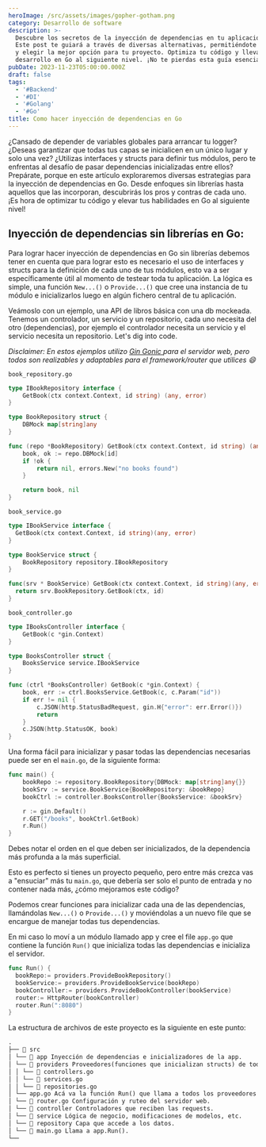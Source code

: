 ```yaml
---
heroImage: /src/assets/images/gopher-gotham.png
category: Desarrollo de software
description: >-
  Descubre los secretos de la inyección de dependencias en tu aplicación Go.
  Este post te guiará a través de diversas alternativas, permitiéndote comparar
  y elegir la mejor opción para tu proyecto. Optimiza tu código y lleva tu
  desarrollo en Go al siguiente nivel. ¡No te pierdas esta guía esencial!
pubDate: 2023-11-23T05:00:00.000Z
draft: false
tags:
  - '#Backend'
  - '#DI'
  - '#Golang'
  - '#Go'
title: Como hacer inyección de dependencias en Go
---
```


¿Cansado de depender de variables globales para arrancar tu logger? ¿Deseas garantizar que todas tus capas se inicialicen en un único lugar y solo una vez? ¿Utilizas interfaces y structs para definir tus módulos, pero te enfrentas al desafío de pasar dependencias inicializadas entre ellos? Prepárate, porque en este artículo exploraremos diversas estrategias para la inyección de dependencias en Go. Desde enfoques sin librerías hasta aquellos que las incorporan, descubrirás los pros y contras de cada uno. ¡Es hora de optimizar tu código y elevar tus habilidades en Go al siguiente nivel!

## Inyección de dependencias sin librerías en Go:

Para lograr hacer inyección de dependencias en Go sin librerías debemos tener en cuenta que para lograr esto es necesario el uso de interfaces y structs para la definición de cada uno de tus módulos, esto va a ser específicamente útil al momento de testear toda tu aplicación. La lógica es simple, una función `New...()` o `Provide...()` que cree una instancia de tu módulo e inicializarlos luego en algún fichero central de tu aplicación.

Veámoslo con un ejemplo, una API de libros básica con una db mockeada. Tenemos un controlador, un servicio y un repositorio, cada uno necesita del otro (dependencias), por ejemplo el controlador necesita un servicio y el servicio necesita un repositorio. Let's dig into code.

_Disclaimer: En estos ejemplos utilizo [Gin Gonic ](https://github.com/gin-gonic/gin 'Gin Gonic')para el servidor web, pero todos son realizables y adaptables para el framework/router que utilices 😄_

`book_repository.go`

```go
type IBookRepository interface {
	GetBook(ctx context.Context, id string) (any, error)
}

type BookRepository struct {
	DBMock map[string]any
}

func (repo *BookRepository) GetBook(ctx context.Context, id string) (any, error) {
	book, ok := repo.DBMock[id]
	if !ok {
		return nil, errors.New("no books found")
	}

	return book, nil
}

```

`book_service.go`

```go
type IBookService interface {
  GetBook(ctx context.Context, id string)(any, error)
}

type BookService struct {
	BookRepository repository.IBookRepository
}

func(srv * BookService) GetBook(ctx context.Context, id string)(any, error) {
  return srv.BookRepository.GetBook(ctx, id)
}
```

`book_controller.go`

```go
type IBooksController interface {
	GetBook(c *gin.Context)
}

type BooksController struct {
	BooksService service.IBookService
}

func (ctrl *BooksController) GetBook(c *gin.Context) {
	book, err := ctrl.BooksService.GetBook(c, c.Param("id"))
	if err != nil {
		c.JSON(http.StatusBadRequest, gin.H{"error": err.Error()})
		return
	}
	c.JSON(http.StatusOK, book)
}
```

Una forma fácil para inicializar y pasar todas las dependencias necesarias puede ser en el `main.go`, de la siguiente forma:

```go
func main() {
	bookRepo := repository.BookRepository{DBMock: map[string]any{}}
	bookSrv := service.BookService{BookRepository: &bookRepo}
	bookCtrl := controller.BooksController{BooksService: &bookSrv}

	r := gin.Default()
	r.GET("/books", bookCtrl.GetBook)
	r.Run()
}
```

Debes notar el orden en el que deben ser inicializados, de la dependencia más profunda a la más superficial.

Esto es perfecto si tienes un proyecto pequeño, pero entre más crezca vas a "ensuciar" más tu `main.go`, que debería ser solo el punto de entrada y no contener nada más, ¿cómo mejoramos este código?

Podemos crear funciones para inicializar cada una de las dependencias, llamándolas `New...()` o `Provide...()` y moviéndolas a un nuevo file que se encargue de manejar todas tus dependencias.

En mi caso lo moví a un módulo llamado app y cree el file `app.go` que contiene la función `Run()` que inicializa todas las dependencias e inicializa el servidor.

```go
func Run() {
  bookRepo:= providers.ProvideBookRepository()
  bookService:= providers.ProvideBookService(bookRepo)
  bookController:= providers.ProvideBookController(bookService)
  router:= HttpRouter(bookController)
  router.Run(":8080")
}

```

La estructura de archivos de este proyecto es la siguiente en este punto:

```markdown
.
├── 📁 src  
│ └── 📁 app Inyección de dependencias e inicializadores de la app.
│ └── 📁 providers Proveedores(funciones que inicializan structs) de todos los módulos.
│ │ └── 📄 controllers.go
│ │ └── 📄 services.go
│ │ └── 📄 repositories.go
│ └── app.go Acá va la función Run() que llama a todos los proveedores e inicializa el servidor.
│ └── 📄 router.go Configuración y ruteo del servidor web.
│ └── 📁 controller Controladores que reciben las requests.
│ └── 📁 service Lógica de negocio, modificaciones de modelos, etc.
│ └── 📁 repository Capa que accede a los datos.
│ └── 📄 main.go Llama a app.Run().
└──
```
